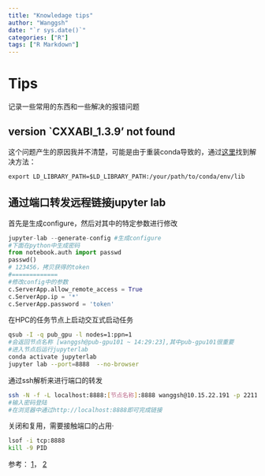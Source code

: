 ```yaml
---
title: "Knowledage tips"
author: "Wanggsh"
date: "`r sys.date()`"
categories: ["R"]
tags: ["R Markdown"]
---
```


# Tips

记录一些常用的东西和一些解决的报错问题

## version \`CXXABI_1.3.9' not found

这个问题产生的原因我并不清楚，可能是由于重装conda导致的，通过[这里](https://stackoverflow.com/questions/49875588/importerror-lib64-libstdc-so-6-version-cxxabi-1-3-9-not-found)找到解决方法：

`export LD_LIBRARY_PATH=$LD_LIBRARY_PATH:/your/path/to/conda/env/lib`

## 通过端口转发远程链接jupyter lab

首先是生成configure，然后对其中的特定参数进行修改

``` python
jupyter-lab --generate-config #生成configure
#下面在python中生成密码
from notebook.auth import passwd
passwd()
# 123456，拷贝获得的token
#=============
#修改config中的参数
c.ServerApp.allow_remote_access = True
c.ServerApp.ip = '*'
c.ServerApp.password = 'token'
```

在HPC的任务节点上启动交互式启动任务

``` bash
qsub -I -q pub_gpu -l nodes=1:ppn=1
#会返回节点名称 [wanggsh@pub-gpu101 ~ 14:29:23],其中pub-gpu101很重要
#进入节点后运行jupyterlab
conda activate jupyterlab
jupyter lab --port=8888  --no-browser
```

通过ssh解析来进行端口的转发

``` bash
ssh -N -f -L localhost:8888:[节点名称]:8888 wanggsh@10.15.22.191 -p 22112
#输入密码登陆
#在浏览器中通过http://localhost:8888即可完成链接
```

关闭和复用，需要接触端口的占用·

``` bash
lsof -i tcp:8888
kill -9 PID
```

参考： [1](https://zhuanlan.zhihu.com/p/186217467)， [2](http://t.zoukankan.com/shiyanhe-p-15263183.html)
